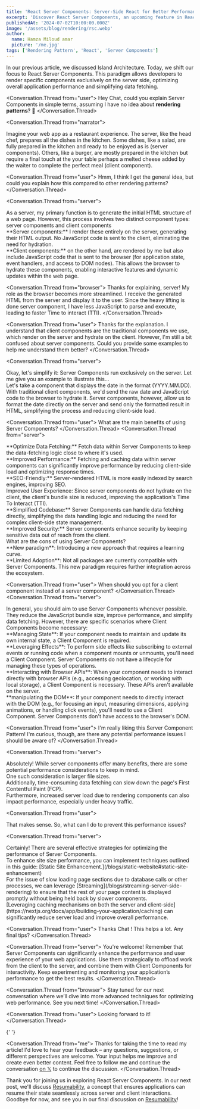 ```yaml
---
title: 'React Server Components: Server-Side React for Better Performance'
excerpt: 'Discover React Server Components, an upcoming feature in React that enables server-side rendering of components.'
publishedAt: '2024-07-02T10:00:00.000Z'
image: '/assets/blog/rendering/rsc.webp'
author:
  name: Hamza Miloud amar
  picture: '/me.jpg'
tags: ['Rendering Pattern', 'React', 'Server Components']
---
```


In our previous article, we discussed Island Architecture. Today, we shift our focus to React Server Components. This paradigm allows developers to render specific components exclusively on the server side, optimizing overall application performance and simplifying data fetching.

<Conversation>

<Conversation.Thread from="user">
  Hey Chat, could you explain Server Components in simple terms,
  assuming I have no idea about **rendering patterns**? 🤔
</Conversation.Thread>

<Conversation.Thread from="narrator">
  <div>
    Imagine your web app as a restaurant experience. The server, like
    the head chef, prepares all the dishes in the kitchen. Some
    dishes, like a salad, are fully prepared in the kitchen and ready
    to be enjoyed as is (server components). Others, like a burger,
    are mostly prepared in the kitchen but require a final touch at
    the your table perhaps a melted cheese added by the waiter to
    complete the perfect meal (client component).
  </div>
</Conversation.Thread>

<Conversation.Thread from="user">
  Hmm, I think I get the general idea, but could you explain how this
  compared to other rendering patterns?
</Conversation.Thread>

<Conversation.Thread from="server">
  <div>
    As a server, my primary function is to generate the initial HTML
    structure of a web page. However, this process involves two
    distinct component types: server components and client components
  </div>
  <div>
    **Server components:** I render these entirely on the server,
    generating their HTML output. No JavaScript code is sent to the
    client, eliminating the need for hydration.
  </div>
  <div>
    **Client components:** on the other hand, are rendered by me but
    also include JavaScript code that is sent to the browser (for
    application state, event handlers, and access to DOM nodes). This
    allows the browser to hydrate these components, enabling
    interactive features and dynamic updates within the web page.
  </div>
</Conversation.Thread>

<Conversation.Thread from="browser">
  Thanks for explaining, server! My role as the browser becomes more
  streamlined. I receive the generated HTML from the server and
  display it to the user. Since the heavy lifting is done server
  component, I have less JavaScript to parse and execute, leading to
  faster Time to interact (TTI).
</Conversation.Thread>

<Conversation.Thread from="user">
  Thanks for the explanation. I understand that client components are
  the traditional components we use, which render on the server and
  hydrate on the client. However, I'm still a bit confused about
  server components. Could you provide some examples to help me
  understand them better?
</Conversation.Thread>

<Conversation.Thread from="server">
  <div>
    Okay, let's simplify it: Server Components run exclusively on the
    server. Let me give you an example to illustrate this...
  </div>
  <div>
    Let's take a component that displays the date in the format
    (YYYY.MM.DD). With traditional client components, we'd send the
    raw date and JavaScript code to the browser to hydrate it. Server
    components, however, allow us to format the date directly on the
    server and send only the formatted result in HTML, simplifying the
    process and reducing client-side load.
  </div>
</Conversation.Thread>

<Conversation.Thread from="user">
  What are the main benefits of using Server Components?
</Conversation.Thread>
<Conversation.Thread from="server">

  <div> **Optimize Data Fetching:** Fetch data within Server Components to keep the data-fetching logic close to where it's used.</div>
  <div>
    **Improved Performance:** Fetching and caching data within server
    components can significantly improve performance by reducing
    client-side load and optimizing response times.
  </div>
  <div>
    **SEO-Friendly:** Server-rendered HTML is more easily indexed by
    search engines, improving SEO.
  </div>
  <div>
   Improved User Experience: Since server components do not hydrate on the client, the client's bundle size is reduced, improving the application's Time To Interact (TTI).
  </div>
  <div>
    **Simplified Codebase:** Server Components can handle data
    fetching directly, simplifying the data handling logic and
    reducing the need for complex client-side state management.
  </div>
  <div>
    **Improved Security:** Server components enhance security by
    keeping sensitive data out of reach from the client.
  </div>
</Conversation.Thread>
<Conversation.Thread from="user">
  What are the cons of using Server Components?
</Conversation.Thread>
<Conversation.Thread from="server">
  <div>
    **New paradigm**: Introducing a new approach that requires a
    learning curve.
  </div>
  <div>
    **Limited Adoption**: Not all packages are currently compatible
    with Server Components. This new paradigm requires further
    integration across the ecosystem.
  </div>
</Conversation.Thread>

<Conversation.Thread from="user">
  When should you opt for a client component instead of a server
  component?
</Conversation.Thread>
<Conversation.Thread from="server">
  <div>
    In general, you should aim to use Server Components whenever
    possible. They reduce the JavaScript bundle size, improve
    performance, and simplify data fetching. However, there are
    specific scenarios where Client Components become necessary:
  </div>
  <div>
    **Managing State**: If your component needs to maintain and update
    its own internal state, a Client Component is required.
  </div>
  <div>
    **Leveraging Effects**: To perform side effects like subscribing
    to external events or running code when a component mounts or
    unmounts, you'll need a Client Component. Server Components do not
    have a lifecycle for managing these types of operations.
  </div>
  <div>
    **Interacting with Browser APIs**: When your component needs to
    interact directly with browser APIs (e.g., accessing geolocation,
    or working with local storage), a Client Component is necessary.
    These APIs aren't available on the server.
  </div>
  <div>
    **manipulating the DOM**: If your component needs to directly
    interact with the DOM (e.g., for focusing an input, measuring
    dimensions, applying animations, or handling click events), you'll
    need to use a Client Component. Server Components don't have
    access to the browser's DOM.
  </div>
</Conversation.Thread>

<Conversation.Thread from="user">
  I'm really liking this Server Component Pattern! I'm curious,
  though, are there any potential performance issues I should be aware
  of?
</Conversation.Thread>

<Conversation.Thread from="server">
  <div>
    Absolutely! While server components offer many benefits, there are
    some potential performance considerations to keep in mind.
  </div>
  <div>One such consideration is larger file sizes.</div>
  <div>
    Additionally, time-consuming data fetching can slow down the
    page's First Contentful Paint (FCP).
  </div>
  <div>
    Furthermore, increased server load due to rendering components can
    also impact performance, especially under heavy traffic.
  </div>
</Conversation.Thread>

<Conversation.Thread from="user">
  <div>
    That makes sense. So, what can I do to prevent this performance
    issues?
  </div>
</Conversation.Thread>

<Conversation.Thread from="server">
  <div>
    Certainly! There are several effective strategies for optimizing
    the performance of Server Components.
  </div>
  <div>
    To enhance site size performance, you can implement techniques
    outlined in this guide: [Static Site
    Enhancement.](/blogs/static-website#static-site-enhancement)
  </div>
  <div>
    For the issue of slow loading page sections due to database calls
    or other processes, we can leverage
    [Streaming](/blogs/streaming-server-side-rendering) to ensure that
    the rest of your page content is displayed promptly without being
    held back by slower components.
  </div>
  <div>
    [Leveraging caching mechanisms on both the server and
    client-side](https://nextjs.org/docs/app/building-your-application/caching)
    can significantly reduce server load and improve overall
    performance.
  </div>
</Conversation.Thread>

<Conversation.Thread from="user">
  Thanks Chat ! This helps a lot. Any final tips?
</Conversation.Thread>

<Conversation.Thread from="server">
  You're welcome! Remember that Server Components can significantly
  enhance the performance and user experience of your web
  applications. Use them strategically to offload work from the client
  to the server, and combine them with Client Components for
  interactivity. Keep experimenting and monitoring your application’s
  performance to get the best results.
</Conversation.Thread>

<Conversation.Thread from="browser">
  Stay tuned for our next conversation where we’ll dive into more
  advanced techniques for optimizing web performance. See you next
  time!
</Conversation.Thread>

<Conversation.Thread from="user">
  Looking forward to it!
</Conversation.Thread>

{' '}

<Conversation.Thread from="me">
  Thanks for taking the time to read my article! I'd love to hear your
  feedback – any questions, suggestions, or different perspectives are
  welcome. Your input helps me improve and create even better content.
  Feel free to follow me and continue the conversation [on
  𝕏](https://x.com/HamzaMiloudAma1) to continue the discussion.
</Conversation.Thread>

</Conversation>

Thank you for joining us in exploring React Server Components. In our next
post, we'll discuss [Resumability](/blogs/resumability),
a concept that ensures applications can resume their state seamlessly across
server and client interactions. Goodbye for now, and see you in our final
discussion on [Resumability](/blogs/resumability)!
